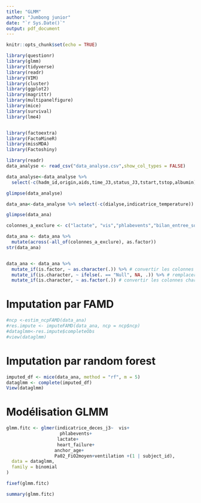 ```yaml
---
title: "GLMM"
author: "Jumbong junior"
date: "`r Sys.Date()`"
output: pdf_document
---
```


```r
knitr::opts_chunk$set(echo = TRUE)
```

```r
library(questionr)
library(glmm)
library(tidyverse)
library(readr)
library(VIM)
library(cluster)
library(ggplot2)
library(magrittr)
library(multipanelfigure)
library(mice)
library(survival)
library(lme4)


library(factoextra)
library(FactoMineR)
library(missMDA)
library(Factoshiny)

```


```r
library(readr)
data_analyse <- read_csv("data_analyse.csv",show_col_types = FALSE)

```


```r
data_analyse<-data_analyse %>% 
  select(-c(hadm_id,origin,aids,time_J3,status_J3,tstart,tstop,albumin))
```


```r
glimpse(data_analyse)
```

```r
data_ana<-data_analyse %>% select(-c(dialyse,indicatrice_temperature))
```


```r
glimpse(data_ana)
```

```r
colonnes_a_exclure <- c("lactate", "vis","phlabevents","bilan_entree_sortie","bilan_entree_sortie","subject_id","anchor_age","Pa02_FiO2moyen")

data_ana <- data_ana %>%
  mutate(across(-all_of(colonnes_a_exclure), as.factor))
str(data_ana)


data_ana <- data_ana %>%
  mutate_if(is.factor, ~ as.character(.)) %>% # convertir les colonnes factor en character
  mutate_if(is.character, ~ ifelse(. == "Null", NA, .)) %>% # remplacer les "NULL" par NA
  mutate_if(is.character, ~ as.factor(.)) # convertir les colonnes character en factor

```
# Imputation par FAMD
```r
#ncp <-estim_ncpFAMD(data_ana)
#res.impute <- imputeFAMD(data_ana, ncp = ncp$ncp)
#dataglmm<-res.impute$completeObs
#view(dataglmm)
```

# Imputation par random forest 

```r
imputed_df <- mice(data_ana, method = "rf", m = 5)
dataglmm <- complete(imputed_df)
View(dataglmm)
```


# Modélisation GLMM
```r

glmm.fitc <- glmer(indicatrice_deces_j3~  vis+
                    phlabevents+
                   lactate+
                   heart_failure+
                  anchor_age+
                  Pa02_FiO2moyen+ventilation +(1 | subject_id),
  data = dataglmm,
  family = binomial
)

```
```r
fixef(glmm.fitc)
```

```r
summary(glmm.fitc)
```

